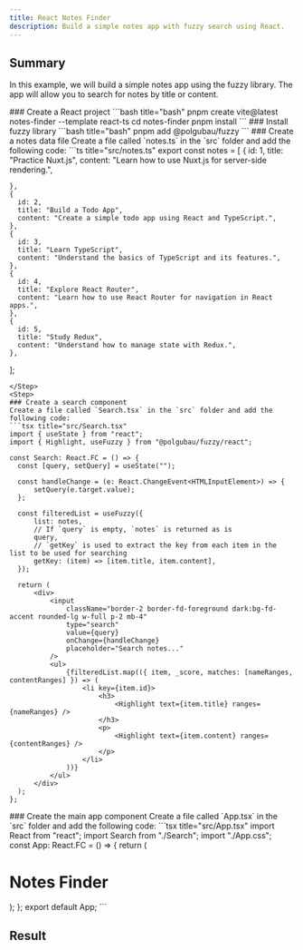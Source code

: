 ```yaml
---
title: React Notes Finder
description: Build a simple notes app with fuzzy search using React.
---
```


## Summary
In this example, we will build a simple notes app using the fuzzy library. The app will allow you to search for notes by title or content.

<Steps>
  <Step>
  ### Create a React project
  ```bash title="bash"
  pnpm create vite@latest notes-finder --template react-ts
  cd notes-finder
  pnpm install
  ```
  </Step>
  <Step>
  ### Install fuzzy library
  ```bash title="bash"
  pnpm add @polgubau/fuzzy
  ```
  </Step>
  <Step>
  ### Create a notes data file
  Create a file called `notes.ts` in the `src` folder and add the following code:
  ```ts title="src/notes.ts"
  export const notes = [
    {
      id: 1,
      title: "Practice Nuxt.js",
      content: "Learn how to use Nuxt.js for server-side rendering.",
      
    },
    {
      id: 2,
      title: "Build a Todo App",
      content: "Create a simple todo app using React and TypeScript.",
    },
    {
      id: 3,
      title: "Learn TypeScript",
      content: "Understand the basics of TypeScript and its features.",
    },
    {
      id: 4,
      title: "Explore React Router",
      content: "Learn how to use React Router for navigation in React apps.",
    },
    {
      id: 5,
      title: "Study Redux",
      content: "Understand how to manage state with Redux.",
    },
];
  ```
  </Step>
  <Step>
  ### Create a search component
  Create a file called `Search.tsx` in the `src` folder and add the following code:
  ```tsx title="src/Search.tsx"
  import { useState } from "react";
  import { Highlight, useFuzzy } from "@polgubau/fuzzy/react";

  const Search: React.FC = () => {
	const [query, setQuery] = useState("");

	const handleChange = (e: React.ChangeEvent<HTMLInputElement>) => {
		setQuery(e.target.value);
	};

	const filteredList = useFuzzy({
		list: notes,
		// If `query` is empty, `notes` is returned as is
		query,
		// `getKey` is used to extract the key from each item in the list to be used for searching
		getKey: (item) => [item.title, item.content],
	});

	return (
		<div>
			<input
				className="border-2 border-fd-foreground dark:bg-fd-accent rounded-lg w-full p-2 mb-4"
				type="search"
				value={query}	
				onChange={handleChange}
				placeholder="Search notes..."
			/>
			<ul>
				{filteredList.map(({ item, _score, matches: [nameRanges, contentRanges] }) => (
					<li key={item.id}>
						<h3>
							<Highlight text={item.title} ranges={nameRanges} />
						</h3>
						<p>
							<Highlight text={item.content} ranges={contentRanges} />
						</p>
					</li>
				))}
			</ul>
		</div>
	);
};
  ```
  </Step>
  <Step>
  ### Create the main app component
  Create a file called `App.tsx` in the `src` folder and add the following code:
  ```tsx title="src/App.tsx"
  import React from "react";
  import Search from "./Search";
  import "./App.css";
  const App: React.FC = () => {
    return (
      <div className="App">
        <h1>Notes Finder</h1>
        <Search />
      </div>
    );
  };
  export default App;
  ```
  </Step>
</Steps>


## Result
<ExampleNotesSearchDisplay/>

